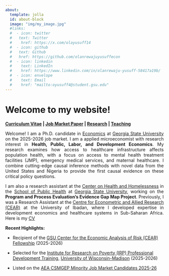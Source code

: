 ```yaml
---
about:
  template: jolla
  id: about-block
  image: "img/my_image.jpg"
  #links:
  #  - icon: twitter
  #   text: Twitter
  #    href: https://x.com/olayusuff14
  #  - icon: github
  #   text: Github
  #   href: https://github.com/olanrewajuyusuffecon
  #  - icon: linkedin
  #    text: LinkedIn
  #    href: https://www.linkedin.com/in/olanrewaju-yusuff-58417a19b/
  #  - icon: envelope
  #    text: Email
  #    href: "mailto:oyusuff4@student.gsu.edu"  
---
```


::: {#about-block}
:::

# Welcome to my website!

**[Curriculum Vitae](cv/cv.pdf) | [Job Market Paper](research/ola_yusuff_jmp.pdf) | [Research](research/index.qmd) | [Teaching](teaching/index.qmd)**

<div style="margin-top: 10px; text-align: justify;">

Welcome! I am a Ph.D. candidate in [Economics](https://aysps.gsu.edu/economics/) at [Georgia State University](https://www.gsu.edu/) on the 2025-2026 job market. I am a applied microeconomist with research interest in **Health, Public, Labor, and Development Economics**. My research examines how access to healthcare infrastructure affects population health, with a focus on access to mental health treatment facilities (JMP), emergency medical services, and maternal healthcare. I combine cutting-edge causal inference methods with novel data from the United States and Nigeria to provide the first causal evidence on these critical policy questions. 

I am also a research assistant at the [Center on Health and Homelessness](https://chh.gsu.edu/) in the [School of Public Health](https://publichealth.gsu.edu/) at [Georgia State University](https://www.gsu.edu/), working on the **Program and Process Evaluation's Evidence Gap Map Project**. Previously, I was a Research Assistant at the [Centre for Econometric and Allied Research (CEAR)](https://www.linkedin.com/company/centre-for-econometrics-and-applied-research/posts/?feedView=all) at the University of Ibadan, where I developed expertise in development economics and healthcare systems in Sub-Saharan Africa. Here is my [CV](cv/cv.pdf) 

</div>

**Recent Highlights:**


- Recipient of the [GSU Center for the Economic Analysis of Risk (CEAR) Fellowship](https://cear.gsu.edu/) (2025-2026)

- Selected for the [Institute for Research on Poverty (IRP) Professional Development Training](https://www.irp.wisc.edu/staff/yusuff-olanrewaju/), [University of Wisconsin-Madison](https://www.irp.wisc.edu/training/professional-development-training-series-on-poverty-and-economic-mobility-research/) (2025-2026)

- Listed on the [AEA CSMGEP Minority Job Market Candidates 2025-26](https://www.aeaweb.org/about-aea/committees/csmgep/market)

<!--- Presented at the American Society of Health Economists Annual Meeting (2024, 2025) and APPAM Fall Research Conference (2024, 2025)
- Panel Organizer, American Society of Health Economists Conference, San Diego (2024)

[CV](/cv/index.qmd) <!-- | [Job Market Paper](#) | [Teaching Materials](#) -->



